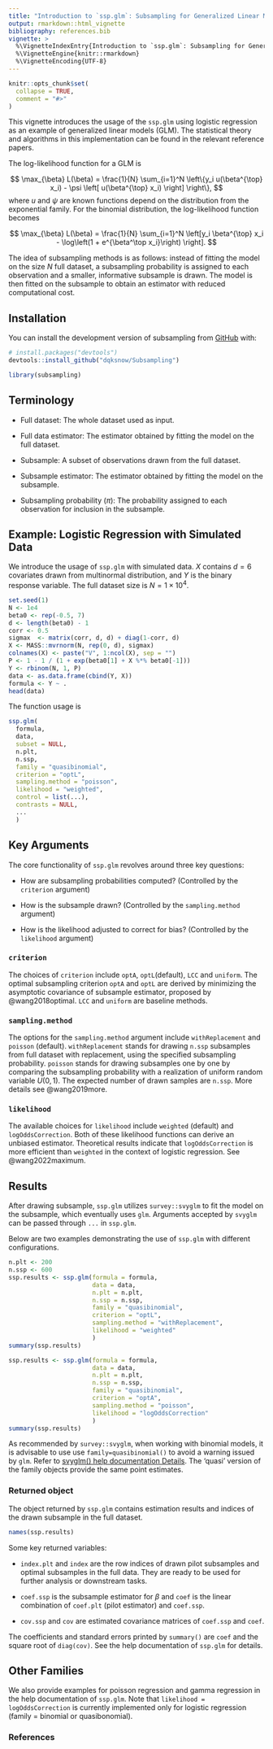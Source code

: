 ```yaml
---
title: "Introduction to `ssp.glm`: Subsampling for Generalized Linear Models"
output: rmarkdown::html_vignette
bibliography: references.bib
vignette: >
  %\VignetteIndexEntry{Introduction to `ssp.glm`: Subsampling for Generalized Linear Models}
  %\VignetteEngine{knitr::rmarkdown}
  %\VignetteEncoding{UTF-8}
---
```


```r
knitr::opts_chunk$set(
  collapse = TRUE,
  comment = "#>"
)
```

This vignette introduces the usage of the `ssp.glm` using logistic regression as
an example of generalized linear models (GLM). The statistical theory and
algorithms in this implementation can be found in the relevant reference papers.

The log-likelihood function for a GLM is

$$
\max_{\beta} L(\beta) = \frac{1}{N} \sum_{i=1}^N \left\{y_i u(\beta^{\top} x_i)
- \psi \left[ u(\beta^{\top} x_i) \right] \right\},
$$
where $u$ and $\psi$ are known functions depend on the distribution from the
exponential family. For the binomial distribution, the log-likelihood function
becomes

$$
\max_{\beta} L(\beta) = \frac{1}{N} \sum_{i=1}^N \left[y_i \beta^{\top} x_i -
\log\left(1 + e^{\beta^\top x_i}\right) \right].
$$

The idea of subsampling methods is as follows: instead of fitting the model on
the size $N$ full dataset, a subsampling probability is assigned to each
observation and a smaller, informative subsample is drawn. The model is then
fitted on the subsample to obtain an estimator with reduced computational cost.

## Installation

You can install the development version of subsampling from [GitHub](https://github.com/) with:

``` r
# install.packages("devtools")
devtools::install_github("dqksnow/Subsampling")
```

```r
library(subsampling)
```

## Terminology

- Full dataset: The whole dataset used as input.

- Full data estimator: The estimator obtained by fitting the model on the full
  dataset.

- Subsample: A subset of observations drawn from the full dataset.

- Subsample estimator: The estimator obtained by fitting the model on the
  subsample.

- Subsampling probability ($\pi$): The probability assigned to each observation
  for inclusion in the subsample.

## Example: Logistic Regression with Simulated Data

We introduce the usage of `ssp.glm` with simulated data. $X$ contains $d=6$
covariates drawn from multinormal distribution, and $Y$ is the binary response
variable. The full dataset size is $N = 1 \times 10^4$.

```r
set.seed(1)
N <- 1e4
beta0 <- rep(-0.5, 7)
d <- length(beta0) - 1
corr <- 0.5
sigmax  <- matrix(corr, d, d) + diag(1-corr, d)
X <- MASS::mvrnorm(N, rep(0, d), sigmax)
colnames(X) <- paste("V", 1:ncol(X), sep = "")
P <- 1 - 1 / (1 + exp(beta0[1] + X %*% beta0[-1]))
Y <- rbinom(N, 1, P)
data <- as.data.frame(cbind(Y, X))
formula <- Y ~ .
head(data)
```

The function usage is

```r
ssp.glm(
  formula,
  data,
  subset = NULL,
  n.plt,
  n.ssp,
  family = "quasibinomial",
  criterion = "optL",
  sampling.method = "poisson",
  likelihood = "weighted",
  control = list(...),
  contrasts = NULL,
  ...
  )
```

## Key Arguments

The core functionality of `ssp.glm` revolves around three key questions:

- How are subsampling probabilities computed? (Controlled by the `criterion`
  argument)

- How is the subsample drawn? (Controlled by the `sampling.method` argument)

- How is the likelihood adjusted to correct for bias? (Controlled by the
  `likelihood` argument)

### `criterion`

The choices of `criterion` include `optA`, `optL`(default), `LCC` and
`uniform`. The optimal subsampling criterion `optA` and `optL` are derived by
minimizing the asymptotic covariance of subsample estimator, proposed by
@wang2018optimal. `LCC` and `uniform` are baseline methods.

### `sampling.method`

The options for the `sampling.method` argument include `withReplacement` and
`poisson` (default). `withReplacement` stands for drawing `n.ssp` subsamples
from full dataset with replacement, using the specified subsampling
probability. `poisson` stands for drawing subsamples one by one by comparing the
subsampling probability with a realization of uniform random variable
$U(0,1)$. The expected number of drawn samples are `n.ssp`. More details see
@wang2019more.

### `likelihood`

The available choices for `likelihood` include `weighted` (default) and
`logOddsCorrection`. Both of these likelihood functions can derive an unbiased
estimator. Theoretical results indicate that `logOddsCorrection` is more
efficient than `weighted` in the context of logistic regression. See
@wang2022maximum.

## Results

After drawing subsample, `ssp.glm` utilizes `survey::svyglm` to fit the model on
the subsample, which eventually uses `glm`. Arguments accepted by `svyglm` can
be passed through `...` in `ssp.glm`.

Below are two examples demonstrating the use of `ssp.glm` with different
configurations.

```r
n.plt <- 200
n.ssp <- 600
ssp.results <- ssp.glm(formula = formula,
                       data = data,
                       n.plt = n.plt,
                       n.ssp = n.ssp,
                       family = "quasibinomial",
                       criterion = "optL",
                       sampling.method = "withReplacement",
                       likelihood = "weighted"
                       )
summary(ssp.results)
```

```r
ssp.results <- ssp.glm(formula = formula,
                       data = data,
                       n.plt = n.plt,
                       n.ssp = n.ssp,
                       family = "quasibinomial",
                       criterion = "optA",
                       sampling.method = "poisson",
                       likelihood = "logOddsCorrection"
                       )
summary(ssp.results)
```

As recommended by `survey::svyglm`, when working with binomial models, it is
advisable to use use `family=quasibinomial()` to avoid a warning issued by
`glm`. Refer to [svyglm() help documentation Details
](https://www.rdocumentation.org/packages/survey/versions/4.4-2/topics/svyglm). The
'quasi' version of the family objects provide the same point estimates.

### Returned object 

The object returned by `ssp.glm` contains estimation results and indices of the
drawn subsample in the full dataset.

```r
names(ssp.results)
```

Some key returned variables:

- `index.plt` and `index` are the row indices of drawn pilot subsamples and
optimal subsamples in the full data. They are ready to be used for further
analysis or downstream tasks.

- `coef.ssp` is the subsample estimator for $\beta$ and `coef` is the linear 
combination of `coef.plt` (pilot estimator) and `coef.ssp`. 

- `cov.ssp` and `cov` are estimated covariance matrices of `coef.ssp` and
`coef`. 

The coefficients and standard errors printed by `summary()` are `coef` and the
square root of `diag(cov)`. See the help documentation of `ssp.glm` for details.

## Other Families

We also provide examples for poisson regression and gamma regression in the help
documentation of `ssp.glm`. Note that `likelihood = logOddsCorrection` is
currently implemented only for logistic regression (family = binomial or
quasibonomial).

### References